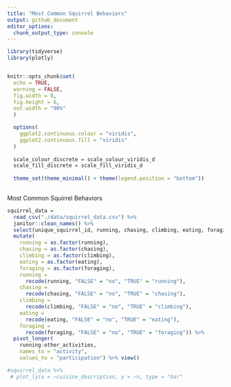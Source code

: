 ```yaml
---
title: "Most Common Squirrel Behaviors"
output: github_document
editor_options: 
  chunk_output_type: console
---
```


```r
library(tidyverse)
library(plotly)


knitr::opts_chunk$set(
  echo = TRUE,
  warning = FALSE,
  fig.width = 8,
  fig.height = 6,
  out.width = "90%"
  )

  options(
    ggplot2.continuous.colour = "viridis",
    ggplot2.continuous.fill = "viridis"
  )
  
  scale_colour_discrete = scale_colour_viridis_d
  scale_fill_discrete = scale_fill_viridis_d
  
  theme_set(theme_minimal() + theme(legend.position = "bottom"))
  
```

Most Common Squirrel Behaviors
```r
squirrel_data =
  read_csv("./data/squirrel_data.csv") %>% 
  janitor::clean_names() %>%
  select(unique_squirrel_id, running, chasing, climbing, eating, foraging, other_activities) %>%
  mutate(
    running = as.factor(running),
    chasing = as.factor(chasing),
    climbing = as.factor(climbing),
    eating = as.factor(eating),
    foraging = as.factor(foraging),
    running = 
      recode(running, "FALSE" = "no", "TRUE" = "running"),
    chasing =
      recode(chasing, "FALSE" = "no", "TRUE" = "chasing"),
    climbing =
      recode(climbing, "FALSE" = "no", "TRUE" = "climbing"),
    eating =
      recode(eating, "FALSE" = "no", "TRUE" = "eating"),
    foraging =
      recode(foraging, "FALSE" = "no", "TRUE" = "foraging")) %>%
  pivot_longer(
    running:other_activities,
    names_to = "activity",
    values_to = "participation") %>% view()
```


```r
#squirrel_data %>% 
 # plot_ly(x = ~cuisine_description, y = ~n, type = "bar"
```

